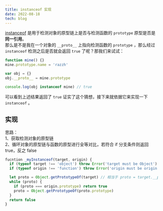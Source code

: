 ```yaml
---
title: instanceof 实现
date: 2022-08-18
tech: blog
---
```


[instanceof](https://developer.mozilla.org/zh-CN/docs/Web/JavaScript/Reference/Operators/instanceof) 是用于检测对象的原型链上是否与检测函数的 `prototype` 原型是否是**同一引用**。  
 那么是不是我在一个对象的 `__proto__` 上指向检测函数的 `prototype` ，那么经过 `instanceof` 检测之后是否就会返回 `true` 了呢？那我们来试试：

```js
function mine() {}
mine.prototype.name = 'razzh'

var obj = {}
obj.__proto__ = mine.prototype

console.log(obj instanceof mine) // true
```

可以看到上述结果返回了 `true` 证实了这个猜想，接下来就依据它来实现一下 `instanceof` 。

## 实现

思路：  
1、获取检测对象的原型链  
2、循环对象的原型链与函数的原型进行全等对比，若符合 if 分支条件则返回 true，反之 false

```js
fucntion _myInstanceof(target, origin) {
  if (typeof target !== 'object') throw Error('target must be Object')
  if (typeof origin !== 'function') throw Error('origin must be origin')

  let proto = Object.getPrototypeOf(target) // 相当于 proto = target.__proto__
  while (proto) {
    if (proto === origin.prototype) return true
    proto = Object.getPrototypeOf(proto.prototype)
  }
  return false
}
```